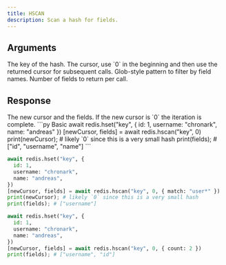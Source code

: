 ```yaml
---
title: HSCAN
description: Scan a hash for fields.
---
```


## Arguments

<ParamField body="key" type="string" required>
  The key of the hash.
</ParamField>

<ParamField body="cursor" type="number">
  The cursor, use `0` in the beginning and then use the returned cursor for subsequent calls.
</ParamField>

<ParamField body="options" type="Object">
  <ParamField body="match" type="string">
    Glob-style pattern to filter by field names.
  </ParamField>
  <ParamField body="count" type="number">
    Number of fields to return per call.
  </ParamField>
</ParamField>

## Response

<ResponseField type="[number, string[]]" required>
  The new cursor and the fields.
  If the new cursor is `0` the iteration is complete.
</ResponseField>

<RequestExample>
```py Basic
await redis.hset("key", {
  id: 1,
  username: "chronark",
  name: "andreas"
 })
[newCursor, fields] = await redis.hscan("key", 0)
print(newCursor); # likely `0` since this is a very small hash
print(fields); # ["id", "username", "name"]
```

```py Match
await redis.hset("key", {
  id: 1,
  username: "chronark",
  name: "andreas",
})
[newCursor, fields] = await redis.hscan("key", 0, { match: "user*" })
print(newCursor); # likely `0` since this is a very small hash
print(fields); # ["username"]
```


```py Count
await redis.hset("key", {
  id: 1,
  username: "chronark",
  name: "andreas",
})
[newCursor, fields] = await redis.hscan("key", 0, { count: 2 })
print(fields); # ["username", "id"]
```
</RequestExample>

